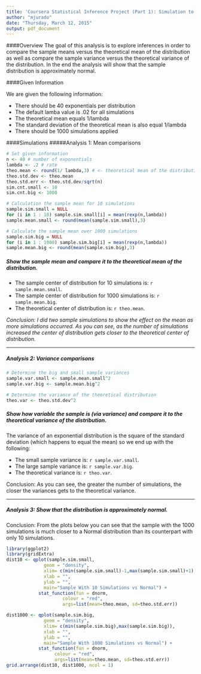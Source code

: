 ```yaml
---
title: 'Coursera Statistical Inference Project (Part 1): Simulation to Explore Inferences'
author: "mjurado"
date: "Thursday, March 12, 2015"
output: pdf_document
---
```


####Overview
The goal of this analysis is to explore inferences in order to compare the sample means versus the theoretical mean of the distribution as well as compare the sample variance versus the theoretical variance of the distribution.  In the end the analysis will show that the sample distribution is approximately normal.

####Given Information

We are given the following information:

* There should be 40 exponentials per distribution
* The default lamba value is .02 for all simulations
* The theoretical mean equals 1/lambda
* The standard deviation of the theoretical mean is also equal 1/lambda
* There should be 1000 simulations applied 

####Simulations
#####Analysis 1: Mean comparisons 

```r
# Set given information
n <- 40 # number of exponentials
lambda <- .2 # rate
theo.mean <- round(1/ lambda,3) # <- theoretical mean of the distribution
theo.std.dev <- theo.mean
theo.std.err <- theo.std.dev/sqrt(n)
sim.cnt.small <- 10
sim.cnt.big <- 1000

# Calculation the sample mean for 10 simulations
sample.sim.small = NULL
for (i in 1 : 10) sample.sim.small[i] = mean(rexp(n,lambda))
sample.mean.small <- round(mean(sample.sim.small),3)

# Calculate the sample mean over 1000 simulations
sample.sim.big = NULL
for (i in 1 : 1000) sample.sim.big[i] = mean(rexp(n,lambda))
sample.mean.big <- round(mean(sample.sim.big),3)
```

##### Show the sample mean and compare it to the theoretical mean of the distribution.
* The sample center of distribution for 10 simulations is: `r sample.mean.small `.
* The sample center of distribution for 1000 simulations is: `r sample.mean.big `.
* The theoretical center of distribution is: `r theo.mean`.

*Conclusion: I did two sample simulations to show the effect on the mean as more simulations occurred.  As you can see, as the number of simulations increased the center of distribution gets closer to the theoretical center of distribution.*

***********************************************************************

##### Analysis 2: Variance comparisons
```r

# Determine the big and small sample variances
sample.var.small <- sample.mean.small^2
sample.var.big <- sample.mean.big^2

# Determine the variance of the theoretical distribution
theo.var <- theo.std.dev^2

```


##### Show how variable the sample is (via variance) and compare it to the theoretical variance of the distribution.

The variance of an exponential distribution is the square of the standard deviation (which happens to equal the mean) so we end up with the following:

* The small sample variance is: `r sample.var.small`.
* The large sample variance is: `r sample.var.big`.
* The theoretical variance is: `r theo.var `.

Conclusion:  As you can see, the greater the number of simulations, the closer the variances gets to the theoretical variance.

***********************************************************************

##### Analysis 3: Show that the distribution is approximately normal.

Conclusion: From the plots below you can see that the sample with the 1000 simulations is much closer to a Normal distribution than its counterpart with only 10 simulations.

```r
library(ggplot2)
library(gridExtra)
dist10 <- qplot(sample.sim.small, 
              geom = "density", 
              xlim= c(min(sample.sim.small)-1,max(sample.sim.small)+1),
              xlab = "",
              ylab = "",
              main="Sample With 10 Simulations vs Normal") + 
            stat_function(fun = dnorm, 
                     colour = "red", 
                     args=list(mean=theo.mean, sd=theo.std.err)) 

dist1000 <- qplot(sample.sim.big, 
              geom = "density", 
              xlim= c(min(sample.sim.big),max(sample.sim.big)),
              xlab = "",
              ylab = "",
              main="Sample With 1000 Simulations vs Normal") + 
            stat_function(fun = dnorm, 
                  colour = "red",  
                  args=list(mean=theo.mean, sd=theo.std.err)) 
grid.arrange(dist10, dist1000, ncol = 1)
```  


